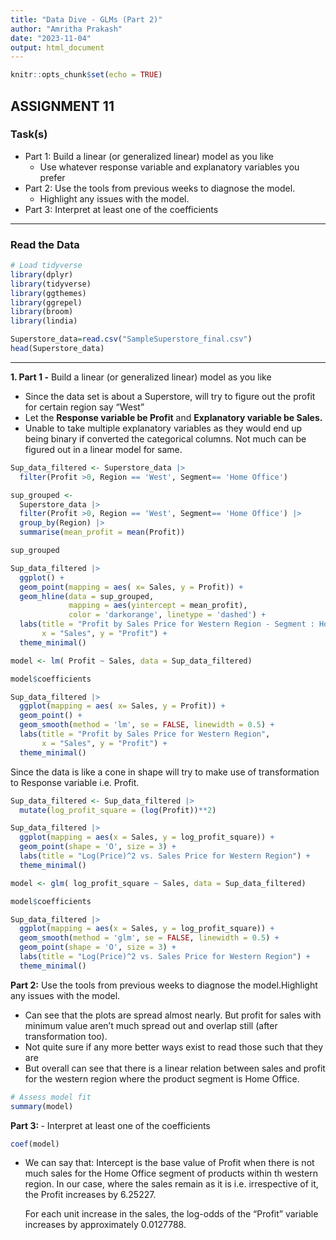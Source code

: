 ```yaml
---
title: "Data Dive - GLMs (Part 2)"
author: "Amritha Prakash"
date: "2023-11-04"
output: html_document
---
```


```r
knitr::opts_chunk$set(echo = TRUE)
```

## ASSIGNMENT 11

### Task(s)

-   Part 1: Build a linear (or generalized linear) model as you like
    -   Use whatever response variable and explanatory variables you prefer

-   Part 2: Use the tools from previous weeks to diagnose the model.
    -   Highlight any issues with the model.
    
-   Part 3: Interpret at least one of the coefficients

------------------------------------------------------------------------

### **Read the Data**

```r
# Load tidyverse
library(dplyr)
library(tidyverse)
library(ggthemes)
library(ggrepel)
library(broom)
library(lindia)
```

```r
Superstore_data=read.csv("SampleSuperstore_final.csv")
head(Superstore_data)

```

------------------------------------------------------------------------

**1. Part 1 -** Build a linear (or generalized linear) model as you like

-   Since the data set is about a Superstore, will try to figure out the profit for certain region say "West"
-   Let the **Response variable be Profit** and **Explanatory variable be Sales.** 
-   Unable to take multiple explanatory variables as they would end up being binary if converted the categorical columns. Not much can be figured out in a linear model for same.

```r
Sup_data_filtered <- Superstore_data |>
  filter(Profit >0, Region == 'West', Segment== 'Home Office') 

sup_grouped <-
  Superstore_data |>
  filter(Profit >0, Region == 'West', Segment== 'Home Office') |>
  group_by(Region) |>
  summarise(mean_profit = mean(Profit)) 

sup_grouped
```

```r

Sup_data_filtered |>
  ggplot() +
  geom_point(mapping = aes( x= Sales, y = Profit)) +
  geom_hline(data = sup_grouped,
             mapping = aes(yintercept = mean_profit),
             color = 'darkorange', linetype = 'dashed') +
  labs(title = "Profit by Sales Price for Western Region - Segment : Home Office",
       x = "Sales", y = "Profit") +
  theme_minimal()
```


```r
model <- lm( Profit ~ Sales, data = Sup_data_filtered)

model$coefficients
```

```r
Sup_data_filtered |>
  ggplot(mapping = aes( x= Sales, y = Profit)) +
  geom_point() +
  geom_smooth(method = 'lm', se = FALSE, linewidth = 0.5) +
  labs(title = "Profit by Sales Price for Western Region",
       x = "Sales", y = "Profit") +
  theme_minimal()
```

Since the data is like a cone in shape will try to make use of transformation to Response variable i.e. Profit.

```r

Sup_data_filtered <- Sup_data_filtered |>
  mutate(log_profit_square = (log(Profit))**2)

Sup_data_filtered |>
  ggplot(mapping = aes(x = Sales, y = log_profit_square)) +
  geom_point(shape = 'O', size = 3) +
  labs(title = "Log(Price)^2 vs. Sales Price for Western Region") +
  theme_minimal()
```

```r
model <- glm( log_profit_square ~ Sales, data = Sup_data_filtered)

model$coefficients

```


```r
Sup_data_filtered |>
  ggplot(mapping = aes(x = Sales, y = log_profit_square)) +
  geom_smooth(method = 'glm', se = FALSE, linewidth = 0.5) +
  geom_point(shape = 'O', size = 3) +
  labs(title = "Log(Price)^2 vs. Sales Price for Western Region") +
  theme_minimal()
```

**Part 2:** Use the tools from previous weeks to diagnose the model.Highlight any issues with the model.


-   Can see that the plots are spread almost nearly. But profit for sales with minimum value aren't much spread out and overlap still (after transformation too).
-   Not quite sure if any more better ways exist to read those such that they are 
-   But overall can see that there is a linear relation between sales and profit for the western region where the product segment is Home Office.

```r
# Assess model fit
summary(model)

```


**Part 3: ** -  Interpret at least one of the coefficients

```r
coef(model)
```
-   We can say that:
    Intercept is the base value of Profit when there is not much sales for the Home Office segment of products within th western region. In our case, where the sales remain as it is i.e. irrespective of it, the Profit increases by 6.25227.
    
    For each unit increase in the sales, the log-odds of the “Profit” variable increases by approximately 0.0127788.
    
    
    
